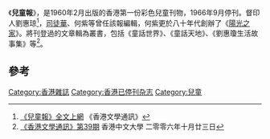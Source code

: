 《'''兒童報'''》，是1960年2月出版的香港第一份彩色兒童刊物，1966年9月停刊。督印人劉惠琼<ref>[http://hklitpub.lib.cuhk.edu.hk/journals/etb/1960.jsp 《兒童報》全文上網] {{Wayback|url=http://hklitpub.lib.cuhk.edu.hk/journals/etb/1960.jsp |date=20210623010130 }}《香港文學通訊》</ref>，[[司徒華|司徒華]]、何紫等曾任該報編輯，何紫更於八十年代創辦了《[[陽光之家|陽光之家]]》。將刊登過的文章輯為叢書，包括《童話世界》、《童話天地》、《劉惠瓊生活故事集》等<ref>[http://hklitpub.lib.cuhk.edu.hk/news/iss39.jsp 《香港文學通訊》第39期] {{Wayback|url=http://hklitpub.lib.cuhk.edu.hk/news/iss39.jsp |date=20170820140723 }}香港中文大學 二零零六年十月廿三日</ref>。

==參考==
<references/>

[[Category:香港雜誌|Category:香港雜誌]]
[[Category:香港已停刊杂志|Category:香港已停刊杂志]]
[[Category:兒童|Category:兒童]]